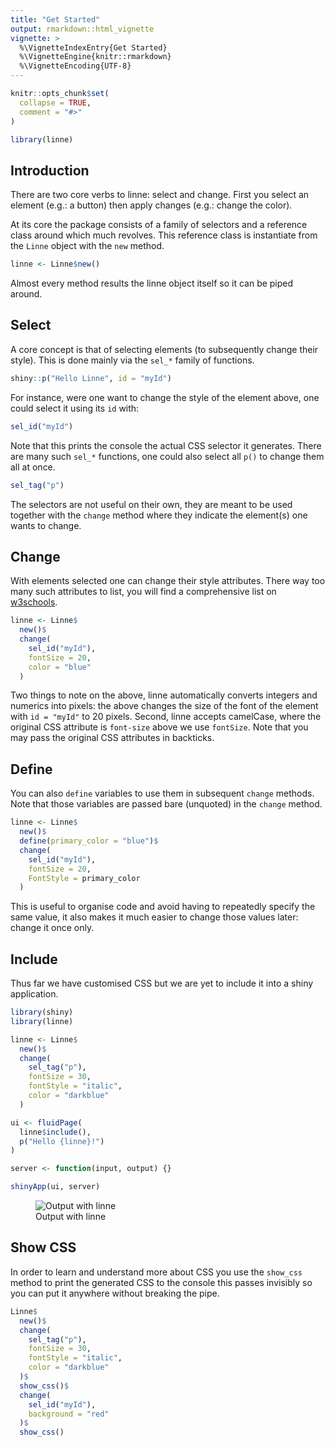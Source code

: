 ```yaml
---
title: "Get Started"
output: rmarkdown::html_vignette
vignette: >
  %\VignetteIndexEntry{Get Started}
  %\VignetteEngine{knitr::rmarkdown}
  %\VignetteEncoding{UTF-8}
---
```


```r
knitr::opts_chunk$set(
  collapse = TRUE,
  comment = "#>"
)

library(linne)
```

## Introduction

There are two core verbs to linne: select and change. First you select an element (e.g.: a button) then apply changes (e.g.: change the color).

At its core the package consists of a family of selectors and a reference class around which much revolves. This reference class is instantiate from the `Linne` object with the `new` method.

```r
linne <- Linne$new()
```

Almost every method results the linne object itself so it can be piped around.

## Select

A core concept is that of selecting elements (to subsequently change their style). This is done mainly via the `sel_*` family of functions.

```r
shiny::p("Hello Linne", id = "myId")
```

For instance, were one want to change the style of the element above, one could select it using its `id` with:

```r
sel_id("myId")
```

Note that this prints the console the actual CSS selector it generates. There are many such `sel_*` functions, one could also select all `p()` to change them all at once.

```r
sel_tag("p")
```

The selectors are not useful on their own, they are meant to be used together with the `change` method where they indicate the element(s) one wants to change.

## Change

With elements selected one can change their style attributes. There way too many such attributes to list, you will find a comprehensive list on [w3schools](https://www.w3schools.com/cssref/).

```r
linne <- Linne$
  new()$
  change(
    sel_id("myId"),
    fontSize = 20,
    color = "blue"
  )
```

Two things to note on the above, linne automatically converts integers and numerics into pixels: the above changes the size of the font of the element with `id = "myId"` to 20 pixels. Second, linne accepts camelCase, where the original CSS attribute is `font-size` above we use `fontSize`. Note that you may pass the original CSS attributes in backticks.

## Define

You can also `define` variables to use them in subsequent `change` methods. Note that those variables are passed bare (unquoted) in the `change` method.

```r
linne <- Linne$
  new()$
  define(primary_color = "blue")$
  change(
    sel_id("myId"),
    fontSize = 20,
    FontStyle = primary_color
  )
```

This is useful to organise code and avoid having to repeatedly specify the same value, it also makes it much easier to change those values later: change it once only.

## Include

Thus far we have customised CSS but we are yet to include it into a shiny application.

```r
library(shiny)
library(linne)

linne <- Linne$
  new()$
  change(
    sel_tag("p"),
    fontSize = 30,
    fontStyle = "italic",
    color = "darkblue"
  )

ui <- fluidPage(
  linne$include(),
  p("Hello {linne}!")
)

server <- function(input, output) {}

shinyApp(ui, server)
```

![Output with linne](get-started-linne.png)

## Show CSS

In order to learn and understand more about CSS you use the `show_css` method to print the generated CSS to the console this passes invisibly so you can put it anywhere without breaking the pipe.

```r
Linne$
  new()$
  change(
    sel_tag("p"),
    fontSize = 30,
    fontStyle = "italic",
    color = "darkblue"
  )$
  show_css()$
  change(
    sel_id("myId"),
    background = "red"
  )$
  show_css()
```
